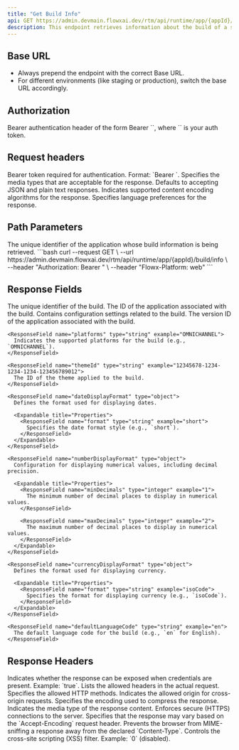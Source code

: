 ```yaml
---
title: "Get Build Info"
api: GET https://admin.devmain.flowxai.dev/rtm/api/runtime/app/{appId}/build/info
description: This endpoint retrieves information about the build of a specific project, as set by the Active policy.
---
```


## Base URL

* Always prepend the endpoint with the correct Base URL.
* For different environments (like staging or production), switch the base URL accordingly.



## Authorization

<ParamField header="Authorization" type="string" required={true} placeholder="Bearer <token>">
  Bearer authentication header of the form Bearer `<token>`, where `<token>` is your auth token.
</ParamField>

## Request headers

<ParamField header="Authorization" type="string" required={true}>
  Bearer token required for authentication. Format: `Bearer <token>`.
</ParamField>

<ParamField header="Accept" type="string" placeholder="application/json, text/plain, */*">
  Specifies the media types that are acceptable for the response. Defaults to accepting JSON and plain text responses.
</ParamField>

<ParamField header="Accept-Encoding" type="string" placeholder="gzip, deflate, br, zstd">
  Indicates supported content encoding algorithms for the response.
</ParamField>

<ParamField header="Accept-Language" type="string" placeholder="en-GB,en-US;q=0.9,en;q=0.8">
  Specifies language preferences for the response.
</ParamField>


## Path Parameters

<ParamField path="appId" type="string" required placeholder="dbe0ab87-539b-4015-962d-6e73226b9e58">
  The unique identifier of the application whose build information is being retrieved.
</ParamField>


<RequestExample> 
```bash
curl --request GET \
  --url https://admin.devmain.flowxai.dev/rtm/api/runtime/app/{appId}/build/info \
  --header "Authorization: Bearer <token>" \
  --header "Flowx-Platform: web"
```
</RequestExample>

## Response Fields

<ResponseField name="buildId" type="string" example="7d5560be-3846-49fa-9c17-4059c54c7c5f">
  The unique identifier of the build.
</ResponseField>

<ResponseField name="applicationId" type="string" example="dbe0ab87-539b-4015-962d-6e73226b9e58">
  The ID of the application associated with the build.
</ResponseField>

<ResponseField name="buildSettings" type="object">
  Contains configuration settings related to the build.

  <Expandable title="Properties">
    <ResponseField name="applicationVersionId" type="string" example="7d5560be-3846-49fa-9c17-4059c54c7c5f">
      The version ID of the application associated with the build.
    </ResponseField>

    <ResponseField name="platforms" type="string" example="OMNICHANNEL">
      Indicates the supported platforms for the build (e.g., `OMNICHANNEL`).
    </ResponseField>

    <ResponseField name="themeId" type="string" example="12345678-1234-1234-1234-123456789012">
      The ID of the theme applied to the build.
    </ResponseField>

    <ResponseField name="dateDisplayFormat" type="object">
      Defines the format used for displaying dates.

      <Expandable title="Properties">
        <ResponseField name="format" type="string" example="short">
          Specifies the date format style (e.g., `short`).
        </ResponseField>
      </Expandable>
    </ResponseField>

    <ResponseField name="numberDisplayFormat" type="object">
      Configuration for displaying numerical values, including decimal precision.

      <Expandable title="Properties">
        <ResponseField name="minDecimals" type="integer" example="1">
          The minimum number of decimal places to display in numerical values.
        </ResponseField>

        <ResponseField name="maxDecimals" type="integer" example="2">
          The maximum number of decimal places to display in numerical values.
        </ResponseField>
      </Expandable>
    </ResponseField>

    <ResponseField name="currencyDisplayFormat" type="object">
      Defines the format used for displaying currency.

      <Expandable title="Properties">
        <ResponseField name="format" type="string" example="isoCode">
          Specifies the format for displaying currency (e.g., `isoCode`).
        </ResponseField>
      </Expandable>
    </ResponseField>

    <ResponseField name="defaultLanguageCode" type="string" example="en">
      The default language code for the build (e.g., `en` for English).
    </ResponseField>
  </Expandable>
</ResponseField>


## Response Headers

<ResponseField name="Access-Control-Allow-Credentials" type="boolean" example="true">
  Indicates whether the response can be exposed when credentials are present. Example: `true`.
</ResponseField>

<ResponseField name="Access-Control-Allow-Headers" type="string" example="DNT, Keep-Alive, User-Agent, X-Requested-With, If-Modified-Since, Cache-Control, Content-Type, Range, Authorization, Flowx-Platform">
  Lists the allowed headers in the actual request.
</ResponseField>

<ResponseField name="Access-Control-Allow-Methods" type="string" example="GET, PUT, POST, DELETE, PATCH">
  Specifies the allowed HTTP methods.
</ResponseField>

<ResponseField name="Access-Control-Allow-Origin" type="string" example="https://demo-angular.devmain.flowxai.dev">
  Indicates the allowed origin for cross-origin requests.
</ResponseField>


<ResponseField name ="Content-Encoding" type="string" example="gzip">
  Specifies the encoding used to compress the response.
</ResponseField>

<ResponseField name ="Content-Type" type="string" example="application/json">
  Indicates the media type of the response content.
</ResponseField>

<ResponseField name ="Strict-Transport-Security" type="string" example="max-age=31536000; includeSubDomains">
  Enforces secure (HTTPS) connections to the server.
</ResponseField>

<ResponseField name ="Vary" type="string" example="Accept-Encoding">
  Specifies that the response may vary based on the `Accept-Encoding` request header.
</ResponseField>

<ResponseField name ="X-Content-Type-Options" type="string" example="nosniff">
  Prevents the browser from MIME-sniffing a response away from the declared `Content-Type`.
</ResponseField>

<ResponseField name ="X-XSS-Protection" type="string" example="0">
  Controls the cross-site scripting (XSS) filter. Example: `0` (disabled).
</ResponseField>

